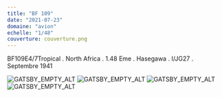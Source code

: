 ```yaml
---
title: "BF 109"
date: "2021-07-23"
domaine: "avion"
echelle: "1/48"
couverture: couverture.png
---
```


BF109E4/7Tropical . North Africa . 1.48 Eme . Hasegawa . I/JG27 . Septembre 1941

![GATSBY_EMPTY_ALT](./0.jpg)
![GATSBY_EMPTY_ALT](./1.jpg)
![GATSBY_EMPTY_ALT](./2.jpg)
![GATSBY_EMPTY_ALT](./3.jpg)